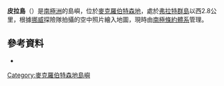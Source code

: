 '''皮拉島'''（{{lang-en|Pila Island}}）是[[南極洲|南極洲]]的島嶼，位於[[麥克羅伯特森地|麥克羅伯特森地]]，處於[[弗拉特群島|弗拉特群島]]以西2.8公里，根據[[挪威|挪威]]探險隊拍攝的空中照片繪入地圖，現時由[[南極條約體系|南極條約體系]]管理。

{{coord|67|35|S|62|43|E|display=title}}

==參考資料==
*{{usgs-gazetteer}}

{{DEFAULTSORT:Pila Island}}
[[Category:麥克羅伯特森地島嶼|Category:麥克羅伯特森地島嶼]]


{{MacRobertsonLand-geo-stub}}